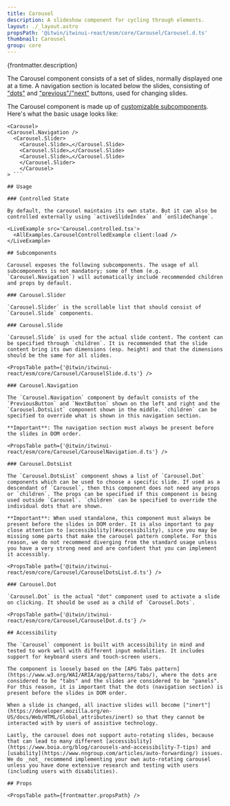 ```yaml
---
title: Carousel
description: A slideshow component for cycling through elements.
layout: ./_layout.astro
propsPath: '@itwin/itwinui-react/esm/core/Carousel/Carousel.d.ts'
thumbnail: Carousel
group: core
---
```



<p>{frontmatter.description}</p>

<LiveExample src='Carousel.main.tsx'>
  <AllExamples.CarouselMainExample client:load />
</LiveExample>

The Carousel component consists of a set of slides, normally displayed one at a time. A navigation section is located below the slides, consisting of ["dots"](#dots-list) and ["previous"/"next"](#navigation) buttons, used for changing slides.

The Carousel component is made up of [customizable subcomponents](#component-api). Here's what the basic usage looks like:

````tsx
<Carousel>
<Carousel.Navigation />
  <Carousel.Slider>
    <Carousel.Slide>…</Carousel.Slide>
    <Carousel.Slide>…</Carousel.Slide>
    <Carousel.Slide>…</Carousel.Slide>
    </Carousel.Slider>
    </Carousel>
> ```

## Usage

### Controlled State

By default, the carousel maintains its own state. But it can also be controlled externally using `activeSlideIndex` and `onSlideChange`.

<LiveExample src='Carousel.controlled.tsx'>
  <AllExamples.CarouselControlledExample client:load />
</LiveExample>

## Subcomponents

Carousel exposes the following subcomponents. The usage of all subcomponents is not mandatory; some of them (e.g. `Carousel.Navigation`) will automatically include recommended children and props by default.

### Carousel.Slider

`Carousel.Slider` is the scrollable list that should consist of `Carousel.Slide` components.

### Carousel.Slide

`Carousel.Slide` is used for the actual slide content. The content can be specified through `children`. It is recommended that the slide content bring its own dimensions (esp. height) and that the dimensions should be the same for all slides.

<PropsTable path={'@itwin/itwinui-react/esm/core/Carousel/CarouselSlide.d.ts'} />

### Carousel.Navigation

The `Carousel.Navigation` component by default consists of the `PreviousButton` and `NextButton` shown on the left and right and the `Carousel.DotsList` component shown in the middle. `children` can be specified to override what is shown in this navigation section.

**Important**: The navigation section must always be present before the slides in DOM order.

<PropsTable path={'@itwin/itwinui-react/esm/core/Carousel/CarouselNavigation.d.ts'} />

### Carousel.DotsList

The `Carousel.DotsList` component shows a list of `Carousel.Dot` components which can be used to choose a specific slide. If used as a descendant of `Carousel`, then this component does not need any props or `children`. The props can be specified if this component is being used outside `Carousel`. `children` can be specified to override the individual dots that are shown.

**Important**: When used standalone, this component must always be present before the slides in DOM order. It is also important to pay close attention to [accessibility](#accessibility), since you may be missing some parts that make the carousel pattern complete. For this reason, we do not recommend diverging from the standard usage unless you have a very strong need and are confident that you can implement it accessibly.

<PropsTable path={'@itwin/itwinui-react/esm/core/Carousel/CarouselDotsList.d.ts'} />

### Carousel.Dot

`Carousel.Dot` is the actual "dot" component used to activate a slide on clicking. It should be used as a child of `Carousel.Dots`.

<PropsTable path={'@itwin/itwinui-react/esm/core/Carousel/CarouselDot.d.ts'} />

## Accessibility

The `Carousel` component is built with accessibility in mind and tested to work well with different input modalities. It includes support for keyboard users and touch-screen users.

The component is loosely based on the [APG Tabs pattern](https://www.w3.org/WAI/ARIA/apg/patterns/tabs/), where the dots are considered to be "tabs" and the slides are considered to be "panels". For this reason, it is important that the dots (navigation section) is present before the slides in DOM order.

When a slide is changed, all inactive slides will become ["inert"](https://developer.mozilla.org/en-US/docs/Web/HTML/Global_attributes/inert) so that they cannot be interacted with by users of assistive technology.

Lastly, the carousel does not support auto-rotating slides, because that can lead to many different [accessibility](https://www.boia.org/blog/carousels-and-accessibility-7-tips) and [usability](https://www.nngroup.com/articles/auto-forwarding/) issues. We do _not_ recommend implementing your own auto-rotating carousel unless you have done extensive research and testing with users (including users with disabilities).

## Props

<PropsTable path={frontmatter.propsPath} />
````
